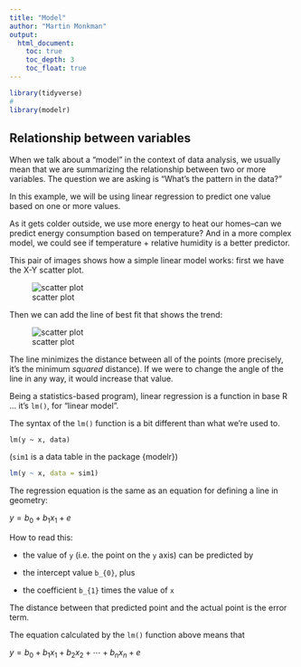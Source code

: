 ```yaml
---
title: "Model"
author: "Martin Monkman"
output:
  html_document:
    toc: true
    toc_depth: 3
    toc_float: true
---
```

```r

library(tidyverse)
#
library(modelr)

```




## Relationship between variables

When we talk about a "model" in the context of data analysis, we usually mean that we are summarizing the relationship between two or more variables. The question we are asking is "What's the pattern in the data?"

In this example, we will be using linear regression to predict one value based on one or more values. 

As it gets colder outside, we use more energy to heat our homes--can we predict energy consumption based on temperature? And in a more complex model, we could see if temperature + relative humidity is a better predictor.

This pair of images shows how a simple linear model works: first we have the X-Y scatter plot.

![scatter plot](https://d33wubrfki0l68.cloudfront.net/5820de63ae712a13e130b3452e0b74942912ec28/9f8c9/model-basics_files/figure-html/unnamed-chunk-2-1.png)


Then we can add the line of best fit that shows the trend:

![scatter plot](https://d33wubrfki0l68.cloudfront.net/79386bd0dd3322e1e6efa887e1d10a5f5c0a8aef/40dce/model-basics_files/figure-html/unnamed-chunk-4-1.png)

The line minimizes the distance between all of the points (more precisely, it's the minimum _squared_ distance). If we were to change the angle of the line in any way, it would increase that value.

Being a statistics-based program), linear regression is a function in base R ... it's `lm()`, for "linear model". 

The syntax of the `lm()` function is a bit different than what we're used to.

`lm(y ~ x, data)`

(`sim1` is a data table in the package {modelr})

```r

lm(y ~ x, data = sim1)

```

The regression equation is the same as an equation for defining a line in geometry:

$y = b_{0} + b_{1}x_{1} + e$

How to read this:

* the value of `y` (i.e. the point on the `y` axis) can be predicted by

* the intercept value `b_{0}`, plus

* the coefficient `b_{1}` times the value of `x`

The distance between that predicted point and the actual point is the error term.


The equation calculated by the `lm()` function above means that 


$y = b_{0} + b_{1}x_{1} + b_{2}x_{2} + \cdots + b_{n}x_{n} + e$





